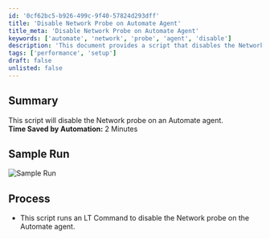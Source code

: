 ```yaml
---
id: '0cf62bc5-b926-499c-9f40-57824d293dff'
title: 'Disable Network Probe on Automate Agent'
title_meta: 'Disable Network Probe on Automate Agent'
keywords: ['automate', 'network', 'probe', 'agent', 'disable']
description: 'This document provides a script that disables the Network probe on a ConnectWise Automate agent, saving approximately 2 minutes of manual effort. It includes a sample run image and details the process involved in executing the script.'
tags: ['performance', 'setup']
draft: false
unlisted: false
---
```

## Summary

This script will disable the Network probe on an Automate agent.  
**Time Saved by Automation:** 2 Minutes

## Sample Run

![Sample Run](../../../static/img/Network-Probe---Disable/image_1.png)

## Process

- This script runs an LT Command to disable the Network probe on the Automate agent.











